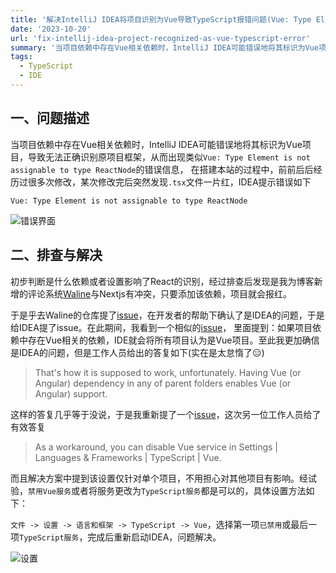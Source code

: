 ```yaml
---
title: '解决IntelliJ IDEA将项目识别为Vue导致TypeScript报错问题(Vue: Type Element is not assignable to type ReactNode)'
date: '2023-10-20'
url: 'fix-intellij-idea-project-recognized-as-vue-typescript-error'
summary: '当项目依赖中存在Vue相关依赖时，IntelliJ IDEA可能错误地将其标识为Vue项目，导致无法正确识别原项目框架，从而出现类似(Vue: Type Element is not assignable to type ReactNode)的错误信息，本文将介绍一种解决该问题的方法。'
tags:
  - TypeScript
  - IDE
---
```


## 一、问题描述

当项目依赖中存在Vue相关依赖时，IntelliJ IDEA可能错误地将其标识为Vue项目，导致无法正确识别原项目框架，从而出现类似`Vue: Type Element is not assignable to type ReactNode`的错误信息，
在搭建本站的过程中，前前后后经历过很多次修改，某次修改完后突然发现`.tsx`文件一片红，IDEA提示错误如下
```
Vue: Type Element is not assignable to type ReactNode
```

![错误界面](https://chev.contrails.space:12650/images/2023/10/20/7319791894671b5833f41136b2904a69.png)

## 二、排查与解决

初步判断是什么依赖或者设置影响了React的识别，经过排查后发现是我为博客新增的评论系统[Waline](https://waline.js.org/)与Nextjs有冲突，只要添加该依赖，项目就会报红。

于是乎去Waline的仓库提了[issue](https://github.com/walinejs/waline/issues/2124)，在开发者的帮助下确认了是IDEA的问题，于是给IDEA提了issue。在此期间，我看到一个相似的[issue](https://youtrack.jetbrains.com/issue/WEB-61574/IDE-assumes-all-projects-as-Vue-projects-if-a-package.json-located-in-user-root-path-has-Vue-dependency)，
里面提到：如果项目依赖中存在Vue相关的依赖，IDE就会将所有项目认为是Vue项目。至此我更加确信是IDEA的问题，但是工作人员给出的答复如下(实在是太怠惰了😑)
> That's how it is supposed to work, unfortunately. Having Vue (or Angular) dependency in any of parent folders enables Vue (or Angular) support.

这样的答复几乎等于没说，于是我重新提了一个[issue](https://youtrack.jetbrains.com/issue/WEB-63450)，这次另一位工作人员给了有效答复
> As a workaround, you can disable Vue service in Settings | Languages & Frameworks | TypeScript | Vue.

而且解决方案中提到该设置仅针对单个项目，不用担心对其他项目有影响。经试验，`禁用Vue服务`或者将服务更改为`TypeScript服务`都是可以的，具体设置方法如下：

`文件 -> 设置 -> 语言和框架 -> TypeScript -> Vue`，选择第一项`已禁用`或最后一项`TypeScript服务`，完成后重新启动IDEA，问题解决。

![设置](https://chev.contrails.space:12650/images/2023/10/20/e66ba9878cf52369da503d4fe23afa8d.png)
